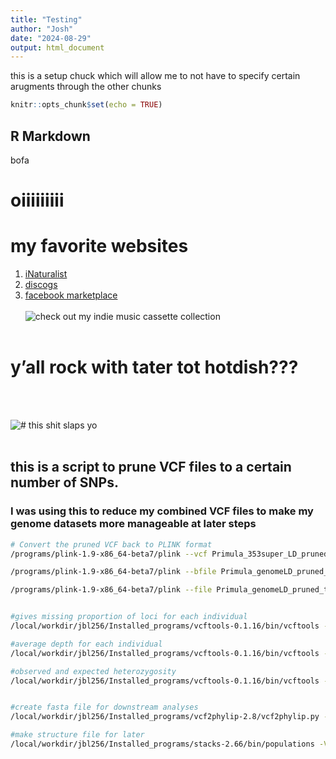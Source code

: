 ```yaml
---
title: "Testing"
author: "Josh"
date: "2024-08-29"
output: html_document
---
```

this is a setup chuck which will allow me to not have to specify certain arugments through the other chunks 

```r
knitr::opts_chunk$set(echo = TRUE)
```

## R Markdown

####### bofa

# oiiiiiiiii

# my favorite websites
1. [iNaturalist](http://inaturalist.org)
2. [discogs](http://discogs.com)
3. [facebook marketplace](https://www.facebook.com/marketplace/?ref=app_tab)
<br>
<br>
![check out my indie music cassette collection](https://i.redd.it/avtnnqio03ld1.jpeg)
<br>
<br>

# y'all rock with tater tot hotdish???

<br>
<br>

![# this shit slaps yo](hotdish.jpeg)
<br>
<br>

## this is a script to prune VCF files to a certain number of SNPs. 
### I was using this to reduce my combined VCF files to make my genome datasets more manageable at later steps

```bash
# Convert the pruned VCF back to PLINK format
/programs/plink-1.9-x86_64-beta7/plink --vcf Primula_353super_LD_pruned_SNPs.recode.vcf --make-bed --allow-extra-chr --double-id --out Primula_genomeLD_pruned_thin

/programs/plink-1.9-x86_64-beta7/plink --bfile Primula_genomeLD_pruned_thin --thin-count 30000 --allow-extra-chr --double-id --recode --out Primula_genomeLD_pruned_thin_plink

/programs/plink-1.9-x86_64-beta7/plink --file Primula_genomeLD_pruned_thin_plink --allow-extra-chr --recode vcf --out Primula_genomeLD_pruned_thin_thinned


#gives missing proportion of loci for each individual
/local/workdir/jbl256/Installed_programs/vcftools-0.1.16/bin/vcftools --vcf Primula_genomeLD_pruned_thin_thinned.vcf --missing-indv

#average depth for each individual
/local/workdir/jbl256/Installed_programs/vcftools-0.1.16/bin/vcftools --vcf Primula_genomeLD_pruned_thin_thinned.vcf --depth 

#observed and expected heterozygosity
/local/workdir/jbl256/Installed_programs/vcftools-0.1.16/bin/vcftools --vcf Primula_genomeLD_pruned_thin_thinned.vcf --het


#create fasta file for downstream analyses
/local/workdir/jbl256/Installed_programs/vcf2phylip-2.8/vcf2phylip.py --input Primula_genomeLD_pruned_thin_thinned.vcf -f -n

#make structure file for later
/local/workdir/jbl256/Installed_programs/stacks-2.66/bin/populations -V Primula_genomeLD_pruned_thin_thinned.vcf -O ./ -M popmap.txt --threads 4 --ordered-export --structure

```

